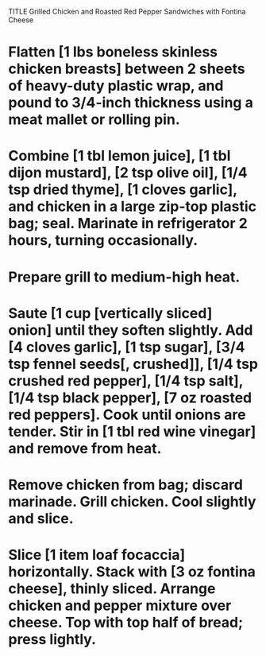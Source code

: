 TITLE Grilled Chicken and Roasted Red Pepper Sandwiches with Fontina Cheese

# Flatten [1 lbs boneless skinless chicken breasts] between 2 sheets of heavy-duty plastic wrap, and pound to 3/4-inch thickness using a meat mallet or rolling pin.

# Combine [1 tbl lemon juice], [1 tbl dijon mustard], [2 tsp olive oil], [1/4 tsp dried thyme], [1 cloves garlic], and chicken in a large zip-top plastic bag; seal. Marinate in refrigerator 2 hours, turning occasionally.

# Prepare grill to medium-high heat.

# Saute [1 cup [vertically sliced] onion] until they soften slightly. Add [4 cloves garlic], [1 tsp sugar], [3/4 tsp fennel seeds[, crushed]], [1/4 tsp crushed red pepper], [1/4 tsp salt], [1/4 tsp black pepper], [7 oz roasted red peppers]. Cook until onions are tender. Stir in [1 tbl red wine vinegar] and remove from heat.

# Remove chicken from bag; discard marinade. Grill chicken. Cool slightly and slice.

# Slice [1 item loaf focaccia] horizontally. Stack with [3 oz fontina cheese], thinly sliced. Arrange chicken and pepper mixture over cheese. Top with top half of bread; press lightly.
